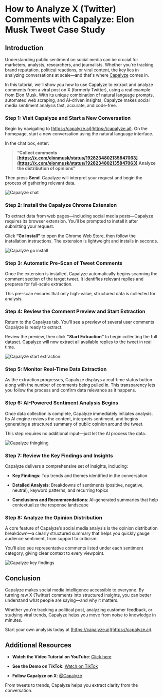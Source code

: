 # How to Analyze X (Twitter) Comments with Capalyze: Elon Musk Tweet Case Study

## Introduction

Understanding public sentiment on social media can be crucial for marketers, analysts, researchers, and journalists. Whether you're tracking brand reputation, political reactions, or viral content, the key lies in analyzing conversations at scale—and that's where [Capalyze](https://capalyze.ai) comes in.

In this tutorial, we’ll show you how to use Capalyze to extract and analyze comments from a viral post on X (formerly Twitter), using a real example from Elon Musk. With its unique combination of natural language prompts, automated web scraping, and AI-driven insights, Capalyze makes social media sentiment analysis fast, accurate, and code-free.

### Step 1: Visit Capalyze and Start a New Conversation

Begin by navigating to [https://capalyze.ai](https://capalyze.ai). On the homepage, start a new conversation using the natural language interface.

In the chat box, enter:

> **“Collect comments [https://x.com/elonmusk/status/1928234802135847063](https://x.com/elonmusk/status/1928234802135847063) Analyze the distribution of opinions”**

Then press **Send**. Capalyze will interpret your request and begin the process of gathering relevant data.

![Capalyze chat](./images/capalyze-chat.png)

### Step 2: Install the Capalyze Chrome Extension

To extract data from web pages—including social media posts—Capalyze requires its browser extension. You’ll be prompted to install it after submitting your request.

Click **“Go Install”** to open the Chrome Web Store, then follow the installation instructions. The extension is lightweight and installs in seconds.

![Capalyze go install](./images/capalyze-x-go-install.png)

### Step 3: Automatic Pre-Scan of Tweet Comments

Once the extension is installed, Capalyze automatically begins scanning the comment section of the target tweet. It identifies relevant replies and prepares for full-scale extraction.

This pre-scan ensures that only high-value, structured data is collected for analysis.

### Step 4: Review the Comment Preview and Start Extraction

Return to the Capalyze tab. You’ll see a preview of several user comments Capalyze is ready to extract.

Review the preview, then click **“Start Extraction”** to begin collecting the full dataset. Capalyze will now extract all available replies to the tweet in real time.

![Capalyze start extraction](./images/capalyze-x-start-extraction.png)

### Step 5: Monitor Real-Time Data Extraction

As the extraction progresses, Capalyze displays a real-time status button along with the number of comments being pulled in. This transparency lets you follow the process and confirm data relevance as it happens.

### Step 6: AI-Powered Sentiment Analysis Begins

Once data collection is complete, Capalyze immediately initiates analysis. Its AI engine reviews the content, interprets sentiment, and begins generating a structured summary of public opinion around the tweet.

This step requires no additional input—just let the AI process the data.

![Capalyze thingking](./images/capalyze-x-thinking.png)

### Step 7: Review the Key Findings and Insights

Capalyze delivers a comprehensive set of insights, including:

* **Key Findings**: Top trends and themes identified in the conversation
    
* **Detailed Analysis**: Breakdowns of sentiments (positive, negative, neutral), keyword patterns, and recurring topics
    
* **Conclusions and Recommendations**: AI-generated summaries that help contextualize the response landscape
    
### Step 8: Analyze the Opinion Distribution

A core feature of Capalyze’s social media analysis is the opinion distribution breakdown—a clearly structured summary that helps you quickly gauge audience sentiment, from support to criticism.

You’ll also see representative comments listed under each sentiment category, giving clear context to every viewpoint.

![Capalyze key findings](./images/capalyze-x-key-findings.png)

## Conclusion

Capalyze makes social media intelligence accessible to everyone. By turning raw X (Twitter) comments into structured insights, you can better understand what people are saying—and why it matters.

Whether you're tracking a political post, analyzing customer feedback, or studying viral trends, Capalyze helps you move from noise to knowledge in minutes.

Start your own analysis today at [https://capalyze.ai](https://capalyze.ai).

## Additional Resources

* **Watch the Video Tutorial on YouTube**: [Click here](https://www.youtube.com/watch?v=4ovVyHv-4i8)
    
* **See the Demo on TikTok**: [Watch on TikTok](https://www.tiktok.com/@smartdatabrief/video/7513887969007111455)
    
* **Follow Capalyze on X**: [@Capalyze](https://x.com/Capalyze/status/1932010259138363690)
    
From tweets to trends, Capalyze helps you extract clarity from the conversation.